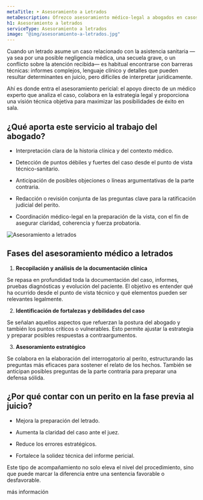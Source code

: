 ```yaml
---
metaTitle: ➤ Asesoramiento a Letrados
metaDescription: Ofrezco asesoramiento médico-legal a abogados en casos sanitarios. Interpreto informes clínicos, valoro la viabilidad médica del caso y ayudo a preparar la estrategia jurídica.
h1: Asesoramiento a letrados
serviceType: Asesoramiento a letrados
image: "@img/asesoramiento-a-letrados.jpg"
---
```



Cuando un letrado asume un caso relacionado con la asistencia sanitaria —ya sea por una posible negligencia médica, una secuela grave, o un conflicto sobre la atención recibida— es habitual encontrarse con barreras técnicas: informes complejos, lenguaje clínico y detalles que pueden resultar determinantes en juicio, pero difíciles de interpretar jurídicamente.

Ahí es donde entra el asesoramiento pericial: el apoyo directo de un médico experto que analiza el caso, colabora en la estrategia legal y proporciona una visión técnica objetiva para maximizar las posibilidades de éxito en sala.

<ServiceForm
  service="asesoramiento a letrados"
  client:visible
  heading="contacta conmigo"
/>

## ¿Qué aporta este servicio al trabajo del abogado?

- Interpretación clara de la historia clínica y del contexto médico.

- Detección de puntos débiles y fuertes del caso desde el punto de vista técnico-sanitario.

- Anticipación de posibles objeciones o líneas argumentativas de la parte contraria.

- Redacción o revisión conjunta de las preguntas clave para la ratificación judicial del perito.

- Coordinación médico-legal en la preparación de la vista, con el fin de asegurar claridad, coherencia y fuerza probatoria.

<Image
  loading="lazy"
  src={img}
  alt="Asesoramiento a letrados"
  width={600}
  height={400}
/>

## Fases del asesoramiento médico a letrados

1. **Recopilación y análisis de la documentación clínica**

Se repasa en profundidad toda la documentación del caso, informes, pruebas diagnósticas y evolución del paciente. El objetivo es entender qué ha ocurrido desde el punto de vista técnico y qué elementos pueden ser relevantes legalmente.

2. **Identificación de fortalezas y debilidades del caso**

Se señalan aquellos aspectos que refuerzan la postura del abogado y también los puntos críticos o vulnerables. Esto permite ajustar la estrategia y preparar posibles respuestas a contraargumentos.

3. **Asesoramiento estratégico**

Se colabora en la elaboración del interrogatorio al perito, estructurando las preguntas más eficaces para sostener el relato de los hechos. También se anticipan posibles preguntas de la parte contraria para preparar una defensa sólida.

<CtaLinks modifier="service-page" />

## ¿Por qué contar con un perito en la fase previa al juicio?

- Mejora la preparación del letrado.

- Aumenta la claridad del caso ante el juez.

- Reduce los errores estratégicos.

- Fortalece la solidez técnica del informe pericial.

Este tipo de acompañamiento no solo eleva el nivel del procedimiento, sino que puede marcar la diferencia entre una sentencia favorable o desfavorable.

<MainCta modifier="service-page">más información</MainCta>
